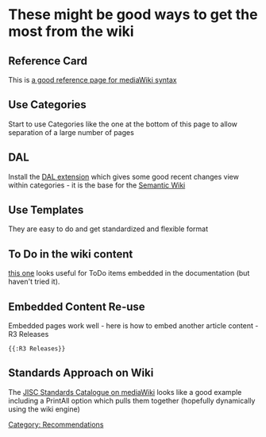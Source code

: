=These might be good ways to get the most from the wiki=


==Reference Card==

This is [http://www.tinyurl.com/2ltqps a good reference page for mediaWiki syntax]


==Use Categories==

Start to use Categories like the one at the bottom of this page to allow separation of a large number of pages

==DAL==

Install the [http://www.mediawiki.org/wiki/Extension:Dynamic_Article_List DAL extension] which gives some good recent changes view within categories  - it is the base for the [http://en.wikipedia.org/wiki/Semantic_MediaWiki Semantic Wiki]

==Use Templates==

They are easy to do and get standardized and flexible format


==To Do in the wiki content==

[http://www.mediawiki.org/wiki/Extension:Todo_Tasks this one] looks useful for ToDo items embedded in the documentation (but haven't tried it).

==Embedded Content Re-use==

Embedded pages work well - here is how to embed another article content - R3 Releases

<pre>
{{:R3 Releases}}
</pre>

==Standards Approach on Wiki==

The [http://standards-catalogue.ukoln.ac.uk/index/JISC_Standards_Catalogue JISC Standards Catalogue on mediaWiki] looks like a good example including a PrintAll option which pulls them together (hopefully dynamically using the wiki engine)

[[Category: Recommendations]]